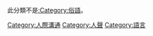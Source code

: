 此分類不是[[:Category:俗語|:Category:俗語]]。

[[Category:人際溝通|Category:人際溝通]]
[[Category:人聲|Category:人聲]]
[[Category:語言|Category:語言]]
